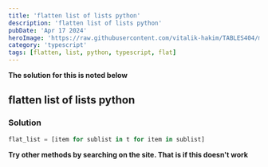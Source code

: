 ---
title: 'flatten list of lists python'
description: 'flatten list of lists python'
pubDate: 'Apr 17 2024'
heroImage: 'https://raw.githubusercontent.com/vitalik-hakim/TABLES404/main/error_b/typescript.png'
category: 'typescript'
tags: [flatten, list, python, typescript, flat]
---

**The solution for this is noted below**

## flatten list of lists python

### Solution

```typescript
flat_list = [item for sublist in t for item in sublist]
```
**Try other methods by searching on the site. That is if this doesn't work**
